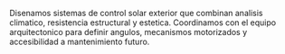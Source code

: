 ﻿---
slug: control-solar
nombre: Control solar y envolventes
resumen: Celosias, lamas orientables y quiebravistas que controlan la radiación y aportan identidad arquitectonica.
beneficios:
  - Ingenieria de soporte y anclajes segun viento y sismo.
  - Sistemas orientables que optimizan ingreso de luz natural.
  - Acabados anodizados y pintados de alta durabilidad.
specs:
  - key: Materiales
    value: Aluminio extruido, acero galvanizado, compuestos.
  - key: Terminaciones
    value: PVDF, anodizado, poliester horneado.
  - key: Mantenimiento
    value: Programas semestrales de limpieza y control.
aplicaciones:
  - Fachadas corporativas
  - Centros comerciales abiertos
  - Hospitales y universidades
  - Plantas industriales expuestas
  - Aeropuertos y terminales
descargas:
  - label: Portafolio de control solar arquitectonico
    href: /descargas/CATALOGO-SG-2025.pdf
imagenes:
  - src: /images/familias/control-solar-1.jpg
    alt: Celosias arquitectonicas en fachada institucional
---

Disenamos sistemas de control solar exterior que combinan analisis climatico, resistencia estructural y estetica. Coordinamos con el equipo arquitectonico para definir angulos, mecanismos motorizados y accesibilidad a mantenimiento futuro.

